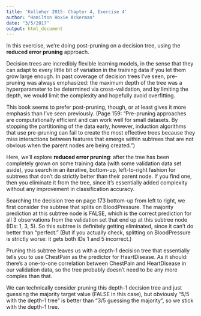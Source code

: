 ```yaml
---
title: 'Kelleher 2015: Chapter 4, Exercise 4'
author: "Hamilton Hoxie Ackerman"
date: "3/5/2017"
output: html_document
---
```


In this exercise, we're doing post-pruning on a decision tree, using the **reduced error pruning** approach.

Decision trees are incredibly flexible learning models, in the sense that they can adapt to every little bit of variation in the training data if you let them grow large enough. In past coverage of decision trees I've seen, pre-pruning was always emphasized: the maximum depth of the tree was a hyperparameter to be determined via cross-validation, and by limiting the depth, we would limit the complexity and hopefully avoid overfitting.

This book seems to prefer post-pruning, though, or at least gives it more emphasis than I've seen previously. (Page 159: "Pre-pruning approaches are computationally efficient and can work well for small datasets. By stopping the partitioning of the data early, however, induction algorithms that use pre-pruning can fail to create the most effective trees because they miss interactions between features that emerge within subtrees that are not obvious when the parent nodes are being created.")

Here, we'll explore **reduced error pruning**: after the tree has been completely grown on some training data (with some validation data set aside), you search in an iterative, bottom-up, left-to-right fashion for subtrees that don't do strictly better than their parent node. If you find one, then you eliminate it from the tree, since it's essentially added complexity without any improvement in classification accuracy.

Searching the decision tree on page 173 bottom-up from left to right, we first consider the subtree that splits on BloodPressure. The majority prediction at this subtree node is FALSE, which is the correct prediction for all 3 observations from the validation set that end up at this subtree node (IDs: 1, 3, 5). So this subtree is definitely getting eliminated, since it can't do better than "perfect." (But if you actually check, splitting on BloodPressure is strictly worse: it gets both IDs 1 and 5 incorrect.)

Pruning this subtree leaves us with a depth-1 decision tree that essentially tells you to use ChestPain as the predictor for HeartDisease. As it should: there's a one-to-one correlation between ChestPain and HeartDisease in our validation data, so the tree probably doesn't need to be any more complex than that.

We can technically consider pruning this depth-1 decision tree and just guessing the majority target value (FALSE in this case), but obviously "5/5 with the depth-1 tree" is better than "3/5 guessing the majority", so we stick with the depth-1 tree.

